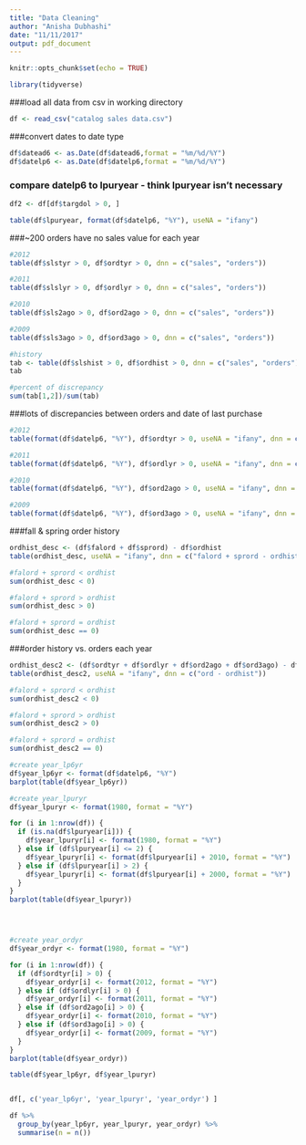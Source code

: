 ```yaml
---
title: "Data Cleaning"
author: "Anisha Dubhashi"
date: "11/11/2017"
output: pdf_document
---
```


```r
knitr::opts_chunk$set(echo = TRUE)
```

```r
library(tidyverse)
```

###load all data from csv in working directory
```r
df <- read_csv("catalog sales data.csv")
```

###convert dates to date type
```r
df$datead6 <- as.Date(df$datead6,format = "%m/%d/%Y")
df$datelp6 <- as.Date(df$datelp6,format = "%m/%d/%Y")
```

### compare datelp6 to lpuryear - think lpuryear isn't necessary
```r
df2 <- df[df$targdol > 0, ]

table(df$lpuryear, format(df$datelp6, "%Y"), useNA = "ifany")
```

###~200 orders have no sales value for each year 
```r
#2012
table(df$slstyr > 0, df$ordtyr > 0, dnn = c("sales", "orders"))

#2011
table(df$slslyr > 0, df$ordlyr > 0, dnn = c("sales", "orders"))

#2010
table(df$sls2ago > 0, df$ord2ago > 0, dnn = c("sales", "orders"))

#2009
table(df$sls3ago > 0, df$ord3ago > 0, dnn = c("sales", "orders"))

#history
tab <- table(df$slshist > 0, df$ordhist > 0, dnn = c("sales", "orders"))
tab

#percent of discrepancy 
sum(tab[1,2])/sum(tab)
```

###lots of discrepancies between orders and date of last purchase
```r
#2012
table(format(df$datelp6, "%Y"), df$ordtyr > 0, useNA = "ifany", dnn = c("year last order", "2012 order"))

#2011
table(format(df$datelp6, "%Y"), df$ordlyr > 0, useNA = "ifany", dnn = c("year last order", "2011 order"))

#2010
table(format(df$datelp6, "%Y"), df$ord2ago > 0, useNA = "ifany", dnn = c("year last order", "2010 order"))

#2009
table(format(df$datelp6, "%Y"), df$ord3ago > 0, useNA = "ifany", dnn = c("year last order", "2009 order"))
```

###fall & spring order history
```r
ordhist_desc <- (df$falord + df$sprord) - df$ordhist
table(ordhist_desc, useNA = "ifany", dnn = c("falord + sprord - ordhist"))

#falord + sprord < ordhist
sum(ordhist_desc < 0)

#falord + sprord > ordhist
sum(ordhist_desc > 0)

#falord + sprord = ordhist
sum(ordhist_desc == 0)
```

###order history vs. orders each year
```r
ordhist_desc2 <- (df$ordtyr + df$ordlyr + df$ord2ago + df$ord3ago) - df$ordhist
table(ordhist_desc2, useNA = "ifany", dnn = c("ord - ordhist"))

#falord + sprord < ordhist
sum(ordhist_desc2 < 0)

#falord + sprord > ordhist
sum(ordhist_desc2 > 0)

#falord + sprord = ordhist
sum(ordhist_desc2 == 0)
```

```r


#create year_lp6yr
df$year_lp6yr <- format(df$datelp6, "%Y")
barplot(table(df$year_lp6yr))

#create year_lpuryr
df$year_lpuryr <- format(1980, format = "%Y")

for (i in 1:nrow(df)) {
  if (is.na(df$lpuryear[i])) {
    df$year_lpuryr[i] <- format(1980, format = "%Y")
  } else if (df$lpuryear[i] <= 2) {
    df$year_lpuryr[i] <- format(df$lpuryear[i] + 2010, format = "%Y")
  } else if (df$lpuryear[i] > 2) {
    df$year_lpuryr[i] <- format(df$lpuryear[i] + 2000, format = "%Y")
  }  
}
barplot(table(df$year_lpuryr))




#create year_ordyr
df$year_ordyr <- format(1980, format = "%Y")

for (i in 1:nrow(df)) {
  if (df$ordtyr[i] > 0) {
    df$year_ordyr[i] <- format(2012, format = "%Y")
  } else if (df$ordlyr[i] > 0) {
    df$year_ordyr[i] <- format(2011, format = "%Y")
  } else if (df$ord2ago[i] > 0) {
    df$year_ordyr[i] <- format(2010, format = "%Y")
  } else if (df$ord3ago[i] > 0) {
    df$year_ordyr[i] <- format(2009, format = "%Y")
  }  
}
barplot(table(df$year_ordyr))
```

```r
table(df$year_lp6yr, df$year_lpuryr)


df[, c('year_lp6yr', 'year_lpuryr', 'year_ordyr') ]

df %>% 
  group_by(year_lp6yr, year_lpuryr, year_ordyr) %>% 
  summarise(n = n())

```










